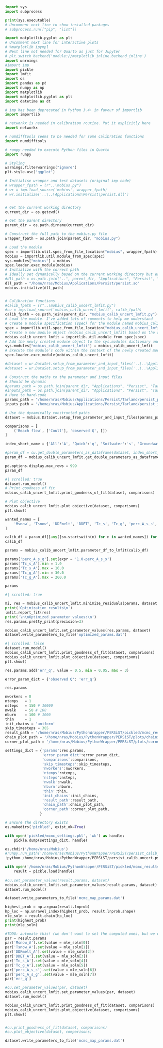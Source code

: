 

```python
import sys
import subprocess

print(sys.executable)
# Uncomment next line to show installed packages
# subprocess.run(["pip", "list"])

```

```python
import matplotlib.pyplot as plt
# Uncomment next line for interactive plots
# %matplotlib ipympl
# Next line not needed for Quarto as just for Jupyter
# plt.switch_backend('module://matplotlib_inline.backend_inline')
import warnings
#import imp
import pickle
import lmfit
import os
import pandas as pd
import numpy as np
import matplotlib
import matplotlib.pyplot as plt
import datetime as dt

# imp has been deprecated in Python 3.4+ in favour of importlib
import importlib

# networkx is needed in calibration routine. Put it explicitly here
import networkx

# numdifftools seems to be needed for some calibration functions
import numdifftools

# runpy needed to execute Python files in Quarto
import runpy

# Styling
warnings.filterwarnings("ignore")
plt.style.use('ggplot')
```

```python
# Initialise wrapper and test datasets (original imp code)
# wrapper_fpath = (r"..\mobius.py")
# wr = imp.load_source('mobius', wrapper_fpath)
# wr.initialize('..\..\Applications\Persist\persist.dll')


# Get the current working directory
current_dir = os.getcwd()

# Get the parent directory
parent_dir = os.path.dirname(current_dir)

# Construct the full path to the mobius.py file
wrapper_fpath = os.path.join(parent_dir, "mobius.py")

# Load the module
spec = importlib.util.spec_from_file_location("mobius", wrapper_fpath)
mobius = importlib.util.module_from_spec(spec)
sys.modules["mobius"] = mobius
spec.loader.exec_module(mobius)
# Initialize with the correct path
# Ideally set dynamically based on the current working directory but error
#dll_path = os.path.join("..", parent_dir, "Applications", "Persist", "persist.dll")
dll_path = "/home/nras/Mobius/Applications/Persist/persist.so"
mobius.initialize(dll_path)


# Calibration functions
#calib_fpath = (r"..\mobius_calib_uncert_lmfit.py")
#cu = imp.load_source('mobius_calib_uncert_lmfit', calib_fpath)
calib_fpath = os.path.join(parent_dir, "mobius_calib_uncert_lmfit.py")
# Load the module. I've added lots of comments to help me understand
# Create a module specification (spec) for the module named mobius_calib_uncert_lmfit from the file located at calib_fpath. The specification contains information about how to load the module.
spec = importlib.util.spec_from_file_location("mobius_calib_uncert_lmfit", calib_fpath)
# Create a new module object (mobius_calib_uncert_lmfit) based on the specification created in the previous step. This module object is essentially an empty container that will be populated with the module’s contents.
mobius_calib_uncert_lmfit = importlib.util.module_from_spec(spec)
# Add the newly created module object to the sys.modules dictionary under the key "mobius_calib_uncert_lmfit". This step is important because it ensures that the module can be imported and accessed by other parts of the code using the standard import mechanism.
sys.modules["mobius_calib_uncert_lmfit"] = mobius_calib_uncert_lmfit
# Execute the module’s code within the context of the newly created module object. It effectively loads the module’s contents (functions, classes, variables, etc.) into the module object, making them available for use.
spec.loader.exec_module(mobius_calib_uncert_lmfit)

```

```python
#dataset = wr.DataSet.setup_from_parameter_and_input_files('..\..\Applications\IncaC\Boyne\persist_params_Boyne.dat', '..\..\Applications\IncaC\Boyne\incac_inputs_Boyne.dat')
#dataset = wr.DataSet.setup_from_parameter_and_input_files('..\..\Applications\Persist\Tarland\persist_params_Tarland.dat', '..\..\Applications\Persist\Tarland\persist_inputs_Tarland.dat')

# Construct the paths to the parameter and input files
# Should be dynamic
#params_path = os.path.join(parent_dir, "Applications", "Persist", "Tarland", "persist_params_Tarland.dat")
#inputs_path = os.path.join(parent_dir, "Applications", "Persist", "Tarland", "persist_inputs_Tarland.dat")
# Have to hard-code
params_path = "/home/nras/Mobius/Applications/Persist/Tarland/persist_params_Tarland.dat"
inputs_path = "/home/nras/Mobius/Applications/Persist/Tarland/persist_inputs_Tarland.dat"

# Use the dynamically constructed paths
dataset = mobius.DataSet.setup_from_parameter_and_input_files(params_path, inputs_path)
```

```python
comparisons = [
    ('Reach flow', ['Coull'], 'observed Q', [])
]
```

```python
index_short_name = {'All':'A', 'Quick':'q', 'Soilwater':'s', 'Groundwater':'g', 'Coull':'r'}

#param_df = cu.get_double_parameters_as_dataframe(dataset, index_short_name=index_short_name)
param_df = mobius_calib_uncert_lmfit.get_double_parameters_as_dataframe(dataset, index_short_name=index_short_name)

pd.options.display.max_rows = 999
param_df
```

```python
#| scrolled: true
dataset.run_model()
# Print goodness of fit
mobius_calib_uncert_lmfit.print_goodness_of_fit(dataset, comparisons)

# Plot objective
mobius_calib_uncert_lmfit.plot_objective(dataset, comparisons)
plt.show()
```

```python
wanted_names = [
    'Msnow', 'Tsnow', 'DDFmelt', 'DDET', 'Tc_s', 'Tc_g', 'perc_A_s_s', 'perc_A_s_g',
]

calib_df = param_df[[any([sn.startswith(n) for n in wanted_names]) for sn in param_df['short_name']]].reset_index(drop=True)
calib_df
```

```python
params = mobius_calib_uncert_lmfit.parameter_df_to_lmfit(calib_df)

params['perc_A_s_g'].set(expr = '1.0-perc_A_s_s')
params['Tc_s_A'].min = 1.0
params['Tc_s_A'].max = 10.0
params['Tc_g_A'].min = 30.0
params['Tc_g_A'].max = 200.0

params
```

```python
#| scrolled: true

mi, res = mobius_calib_uncert_lmfit.minimize_residuals(params, dataset, comparisons, method='nelder', norm=False, skip_timesteps=365)
print('Optimization results\n')
lmfit.report_fit(res)
print('\n\nOptimized parameter values:\n')
res.params.pretty_print(precision=3)

mobius_calib_uncert_lmfit.set_parameter_values(res.params, dataset)
dataset.write_parameters_to_file('optimized_params.dat')
```

```python
#| scrolled: false
dataset.run_model()
mobius_calib_uncert_lmfit.print_goodness_of_fit(dataset, comparisons)
mobius_calib_uncert_lmfit.plot_objective(dataset, comparisons)
plt.show()
```

```python
res.params.add('err_q', value = 0.5, min = 0.05, max = 3)

error_param_dict = {'observed Q': 'err_q'}

res.params
```

```python
nworkers = 8
ntemps   = 1
nsteps   = 150 # 10000
nwalk    = 50 # 100
nburn    = 100 # 1000
thin     = 1
init_chains = 'uniform'
skip_timesteps = 365
result_path = '/home/nras/Mobius/PythonWrapper/PERSiST/pickled/mcmc_results.pkl'
chain_plot_path = '/home/nras/Mobius/PythonWrapper/PERSiST/plots/chains.png'
corner_plot_path = '/home/nras/Mobius/PythonWrapper/PERSiST/plots/corner.png'

settings_dict = {'params':res.params,
                 'error_param_dict':error_param_dict,
                 'comparisons':comparisons,
                 'skip_timesteps':skip_timesteps,
                 'nworkers':nworkers,
                 'ntemps':ntemps,
                 'nsteps':nsteps,
                 'nwalk':nwalk,
                 'nburn':nburn,
                 'thin':thin,
                 'init_chains':init_chains,
                 'result_path':result_path,
                 'chain_path':chain_plot_path,
                 'corner_path':corner_plot_path,                 
                }

# Ensure the directory exists
os.makedirs('pickled', exist_ok=True)

with open('pickled/mcmc_settings.pkl', 'wb') as handle:
    pickle.dump(settings_dict, handle)
```

```python
os.chdir('/home/nras/Mobius')
#runpy.run_path('/home/nras/Mobius/PythonWrapper/PERSiST/persist_calib_uncert.py')
!python /home/nras/Mobius/PythonWrapper/PERSiST/persist_calib_uncert.py
```

```python
with open('/home/nras/Mobius/PythonWrapper/PERSiST/pickled/mcmc_results.pkl', 'rb') as handle:
    result = pickle.load(handle)
    
#cu.set_parameter_values(result.params, dataset)
mobius_calib_uncert_lmfit.set_parameter_values(result.params, dataset)
dataset.run_model()

dataset.write_parameters_to_file('mcmc_map_params.dat')
```

```python
highest_prob = np.argmax(result.lnprob)
hp_loc = np.unravel_index(highest_prob, result.lnprob.shape)
mle_soln = result.chain[hp_loc]
print(highest_prob)
print(mle_soln)
```

```python
#TODO: automate this! (we don't want to set the computed ones, but we need them to recompute based on what we set)
par = result.params
par['Msnow_A'].set(value = mle_soln[0])
par['Tsnow_A'].set(value = mle_soln[1])
par['DDFmelt_A'].set(value = mle_soln[2])
par['DDET_A'].set(value = mle_soln[3])
par['Tc_s_A'].set(value = mle_soln[4])
par['Tc_g_A'].set(value = mle_soln[5])
par['perc_A_s_s'].set(value = mle_soln[6])
par['perc_A_s_g'].set(value = mle_soln[7])
par['err_q']

#cu.set_parameter_values(par, dataset)
mobius_calib_uncert_lmfit.set_parameter_values(par, dataset)
dataset.run_model()

mobius_calib_uncert_lmfit.print_goodness_of_fit(dataset, comparisons)
mobius_calib_uncert_lmfit.plot_objective(dataset, comparisons)
plt.show()


#cu.print_goodness_of_fit(dataset, comparisons)
#cu.plot_objective(dataset, comparisons)

dataset.write_parameters_to_file('mcmc_map_params.dat')
```


